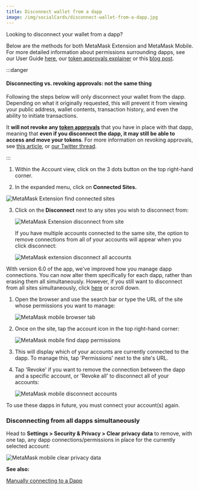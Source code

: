 ```yaml
---
title: Disconnect wallet from a dapp
image: /img/socialCards/disconnect-wallet-from-a-dapp.jpg
---
```



<CustomLayout />


Looking to disconnect your wallet from a dapp?

Below are the methods for both MetaMask Extension and MetaMask Mobile. For more detailed information about permissions surrounding dapps, see our User Guide [here](/third-party-platforms-and-dapps/user-guide-dapps), our [token approvals explainer](/transactions-and-gas/transactions/what-is-a-token-approval) or this [blog post](https://consensys.net/blog/metamask/the-seal-of-approval-know-what-youre-consenting-to-with-permissions-and-approvals-in-metamask/).

:::danger

#### Disconnecting vs. revoking approvals: **not the same thing**

Following the steps below will only disconnect your wallet from the dapp. Depending on what it originally requested, this will prevent it from viewing your public address, wallet contents, transaction history, and even the ability to initiate transactions.

It **will not revoke any [token approvals](/transactions-and-gas/transactions/what-is-a-token-approval)** that you have in place with that dapp, meaning that **even if you disconnect the dapp, it may still be able to access and move your tokens**. For more information on revoking approvals, see [this article](/privacy-and-security/how-to-revoke-smart-contract-allowances-token-approvals), or [our Twitter thread](https://twitter.com/MetaMask/status/1499848000549515265).

:::

<Tabs>

<TabItem value="Extension" label="Extension">

1. Within the Account view, click on the 3 dots button on the top right-hand corner.

2. In the expanded menu, click on **Connected Sites.**

<div class="center-container">
  <div class="img-small">
    <img
      src={
        require("../../img/third-party-platforms-and-dapps/disconnect-wallet-from-a-dapp/MetaMask_Extension_find_connected_sites.gif")
          .default
      }
      alt="MetaMask Extension find connected sites"
    />
  </div>
</div>

3. Click on the **Disconnect** next to any sites you wish to disconnect from:

   <div class="center-container">
     <div class="img-small">
       <img
         src={
           require("../../img/third-party-platforms-and-dapps/disconnect-wallet-from-a-dapp/MetaMask_Extension_disconnect_from_site.png")
             .default
         }
         alt="MetaMask Extension disconnect from site"
       />
     </div>
   </div>

   If you have multiple accounts connected to the same site, the option to remove connections from all of your accounts will appear when you click disconnect:

   <div class="center-container">
     <div class="img-small">
       <img
         src={
           require("../../img/third-party-platforms-and-dapps/disconnect-wallet-from-a-dapp/MetaMask_extension_disconnect_all_accounts.png")
             .default
         }
         alt="MetaMask extension disconnect all accounts"
       />
     </div>
   </div>

</TabItem>

<TabItem value="Mobile" label="Mobile">

With version 6.0 of the app, we've improved how you manage dapp connections. You can now alter them specifically for each dapp, rather than erasing them all simultaneously. However, if you still want to disconnect from all sites simultaneously, click [here](#disconnecting-from-all-dapps-simultaneously) or scroll down.

1. Open the browser and use the search bar or type the URL of the site whose permissions you want to manage:

   <div class="center-container">
     <div class="img-small">
       <img
         src={
           require("../../img/third-party-platforms-and-dapps/disconnect-wallet-from-a-dapp/MetaMask_mobile_browser_tab.png")
             .default
         }
         alt="MetaMask mobile browser tab"
       />
     </div>
   </div>

2. Once on the site, tap the account icon in the top right-hand corner:

   <div class="center-container">
     <div class="img-small">
       <img
         src={
           require("../../img/third-party-platforms-and-dapps/disconnect-wallet-from-a-dapp/MetaMask_mobile_find_dapp_permissions.gif")
             .default
         }
         alt="MetaMask mobile find dapp permissions"
       />
     </div>
   </div>

3. This will display which of your accounts are currently connected to the dapp. To manage this, tap 'Permissions' next to the site's URL.

4. Tap 'Revoke' if you want to remove the connection between the dapp and a specific account, or 'Revoke all' to disconnect all of your accounts:
   <div class="center-container">
     <div class="img-small">
       <img
         src={
           require("../../img/third-party-platforms-and-dapps/disconnect-wallet-from-a-dapp/MetaMask_mobile_disconnect.png")
             .default
         }
         alt="MetaMask mobile disconnect accounts"
       />
     </div>
   </div>

To use these dapps in future, you must connect your account(s) again.

### Disconnecting from all dapps simultaneously

Head to **Settings > Security & Privacy > Clear privacy data** to remove, with one tap, any dapp connections/permissions in place for the currently selected account:

<div class="center-container">
  <div class="img-small">
    <img
      src={
        require("../../img/third-party-platforms-and-dapps/disconnect-wallet-from-a-dapp/MetaMask_mobile_clear_privacy_data.gif")
          .default
      }
      alt="MetaMask mobile clear privacy data"
    />
  </div>
</div>

</TabItem>

</Tabs>

**See also:**

[Manually connecting to a Dapp](/third-party-platforms-and-dapps/manually-connecting-to-a-dapp/)

